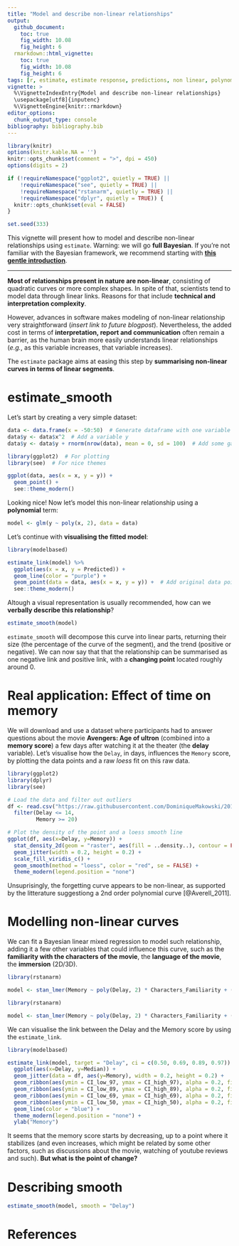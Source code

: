 ```yaml
---
title: "Model and describe non-linear relationships"
output: 
  github_document:
    toc: true
    fig_width: 10.08
    fig_height: 6
  rmarkdown::html_vignette:
    toc: true
    fig_width: 10.08
    fig_height: 6
tags: [r, estimate, estimate response, predictions, non linear, polynomial]
vignette: >
  %\VignetteIndexEntry{Model and describe non-linear relationships}
  \usepackage[utf8]{inputenc}
  %\VignetteEngine{knitr::rmarkdown}
editor_options: 
  chunk_output_type: console
bibliography: bibliography.bib
---
```


```r
library(knitr)
options(knitr.kable.NA = '')
knitr::opts_chunk$set(comment = ">", dpi = 450)
options(digits = 2)

if (!requireNamespace("ggplot2", quietly = TRUE) ||
    !requireNamespace("see", quietly = TRUE) ||
    !requireNamespace("rstanarm", quietly = TRUE) ||
    !requireNamespace("dplyr", quietly = TRUE)) {
  knitr::opts_chunk$set(eval = FALSE)
}

set.seed(333)
```


This vignette will present how to model and describe non-linear relationships using `estimate`. Warning: we will go **full Bayesian**. If you're not familiar with the Bayesian framework, we recommend starting with [**this gentle introduction**](https://easystats.github.io/bayestestR/articles/bayestestR.html).

-----------

**Most of relationships present in nature are non-linear**, consisting of quadratic curves or more complex shapes. In spite of that, scientists tend to model data through linear links. Reasons for that include **technical and interpretation complexity**. 

However, advances in software makes modeling of non-linear relationship very straightforward (*insert link to future blogpost*). Nevertheless, the added cost in terms of **interpretation, report and communication** often remain a barrier, as the human brain more easily understands linear relationships (*e.g.*, as this variable increases, that variable increases).

The `estimate` package aims at easing this step by **summarising non-linear curves in terms of linear segments**.

# estimate_smooth

Let's start by creating a very simple dataset:

```r
data <- data.frame(x = -50:50)  # Generate dataframe with one variable x
data$y <- data$x^2  # Add a variable y
data$y <- data$y + rnorm(nrow(data), mean = 0, sd = 100)  # Add some gaussian noise
```

```r
library(ggplot2)  # For plotting
library(see)  # For nice themes

ggplot(data, aes(x = x, y = y)) +
  geom_point() +
  see::theme_modern()
```

Looking nice! Now let's model this non-linear relationship using a **polynomial** term:

```r
model <- glm(y ~ poly(x, 2), data = data)
```

Let's continue with **visualising the fitted model**:

```r
library(modelbased)

estimate_link(model) %>% 
  ggplot(aes(x = x, y = Predicted)) +
  geom_line(color = "purple") +
  geom_point(data = data, aes(x = x, y = y)) +  # Add original data points
  see::theme_modern()
```

Altough a visual representation is usually recommended, how can we **verbally describe this relationship**?

```r
estimate_smooth(model)
```

`estimate_smooth` will decompose this curve into linear parts, returning their size (the percentage of the curve of the segment), and the trend (positive or negative). We can now say that that the relationship can be summarised as one negative link and positive link, with a **changing point** located roughly around 0.




# Real application: Effect of time on memory

We will download and use a dataset where participants had to answer questions about the movie **Avengers: Age of ultron** (combined into a **memory score**) a few days after watching it at the theater (the **delay** variable). Let's visualise how the `Delay`, in days, influences the `Memory` score, by plotting the data points and a raw *loess* fit on this raw data.

```r
library(ggplot2)
library(dplyr)
library(see)

# Load the data and filter out outliers
df <- read.csv("https://raw.githubusercontent.com/DominiqueMakowski/2017being/master/data/data.csv") %>% 
  filter(Delay <= 14,
         Memory >= 20) 

# Plot the density of the point and a loess smooth line
ggplot(df, aes(x=Delay, y=Memory)) +
  stat_density_2d(geom = "raster", aes(fill = ..density..), contour = FALSE) +
  geom_jitter(width = 0.2, height = 0.2) + 
  scale_fill_viridis_c() +
  geom_smooth(method = "loess", color = "red", se = FALSE) +
  theme_modern(legend.position = "none")
```

Unsuprisingly, the forgetting curve appears to be non-linear, as supported by the litterature suggestiong a 2nd order polynomial curve [@Averell_2011].



# Modelling non-linear curves

We can fit a Bayesian linear mixed regression to model such relationship, adding it a few other variables that could influence this curve, such as the **familiarity with the characters of the movie**, the **language of the movie**, the **immersion** (2D/3D).

```r
library(rstanarm)

model <- stan_lmer(Memory ~ poly(Delay, 2) * Characters_Familiarity + (1|Movie_Language) + (1|Immersion), data = df)
```
```r
library(rstanarm)

model <- stan_lmer(Memory ~ poly(Delay, 2) * Characters_Familiarity + (1|Movie_Language) + (1|Immersion), data = df, chains = 1, iter = 1000, refresh = 0)
```

We can visualise the link between the Delay and the Memory score by using the `estimate_link`.

```r
library(modelbased)

estimate_link(model, target = "Delay", ci = c(0.50, 0.69, 0.89, 0.97)) %>% 
  ggplot(aes(x=Delay, y=Median)) +
  geom_jitter(data = df, aes(y=Memory), width = 0.2, height = 0.2) + 
  geom_ribbon(aes(ymin = CI_low_97, ymax = CI_high_97), alpha = 0.2, fill = "blue") +
  geom_ribbon(aes(ymin = CI_low_89, ymax = CI_high_89), alpha = 0.2, fill = "blue") +
  geom_ribbon(aes(ymin = CI_low_69, ymax = CI_high_69), alpha = 0.2, fill = "blue") +
  geom_ribbon(aes(ymin = CI_low_50, ymax = CI_high_50), alpha = 0.2, fill = "blue") +
  geom_line(color = "blue") +
  theme_modern(legend.position = "none") +
  ylab("Memory")
```


It seems that the memory score starts by decreasing, up to a point where it stabilizes (and even increases, which might be related by some other factors, such as discussions about the movie, watching of youtube reviews and such). **But what is the point of change?**

# Describing smooth

```r
estimate_smooth(model, smooth = "Delay")
```


# References
